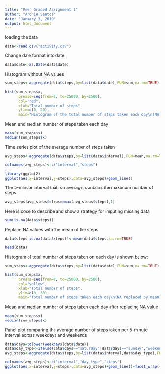 ---
title: "Peer Graded Assignment 1"
author: "Archie Santos"
date: "January 3, 2019"
output: html_document
---

loading the data
```{r}
data<-read.csv("activity.csv")
```

Change date format into date
```{r}
data$date<-as.Date(data$date)
```

Histogram without NA values
```{r}
sum_steps<-aggregate(data$steps,by=list(data$date),FUN=sum,na.rm=TRUE) 

hist(sum_steps$x, 
      breaks=seq(from=0, to=25000, by=2500),
      col="red", 
      xlab="Total number of steps", 
      ylim=c(0, 20), 
      main="Histogram of the total number of steps taken each day\n(NA removed)")
```

Mean and median number of steps taken each day
```{r}
mean(sum_steps$x)
median(sum_steps$x)
```

Time series plot of the average number of steps taken
```{r}
avg_steps<-aggregate(data$steps,by=list(data$interval),FUN=mean,na.rm=TRUE)

colnames(avg_steps)<-c("interval","steps")

library(ggplot2)
ggplot(aes(x=interval,y=steps),data=avg_steps)+geom_line()
```

The 5-minute interval that, on average, contains the maximum number of steps
```{r}
avg_steps[avg_steps$steps==max(avg_steps$steps),1]
```

Here is code to describe and show a strategy for imputing missing data
```{r}
sum(is.na(data$steps))
```

Replace NA values with the mean of the steps
```{r}
data$steps[is.na(data$steps)]<-mean(data$steps,na.rm=TRUE)

head(data)
```

Histogram of total number of steps taken on each day is shown below:
```{r}
sum_steps<-aggregate(data$steps,by=list(data$date),FUN=sum,na.rm=TRUE) 

hist(sum_steps$x, 
      breaks=seq(from=0, to=25000, by=2500),
      col="yellow", 
      xlab="Total number of steps", 
      ylim=c(0, 30), 
      main="Total number of steps taken each day\n(NA replaced by mean)")

```

Mean and median number of steps taken each day after replacing NA value
```{r}
mean(sum_steps$x)
median(sum_steps$x)
```

Panel plot comparing the average number of steps taken per 5-minute interval across weekdays and weekends
```{r}
data$days=tolower(weekdays(data$date))
data$day_type<-ifelse(data$days=="saturday"|data$days=="sunday","weekend","weekday")
avg_steps<-aggregate(data$steps,by=list(data$interval,data$day_type),FUN=mean,na.rm=TRUE)

colnames(avg_steps)<-c("interval","day_type","steps")
ggplot(aes(x=interval,y=steps),data=avg_steps)+geom_line()+facet_wrap(~avg_steps$day_type)
```
















